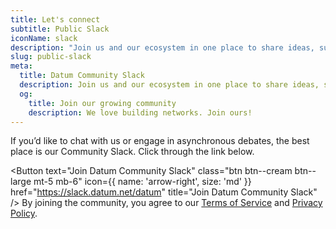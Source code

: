```yaml
---
title: Let's connect
subtitle: Public Slack
iconName: slack
description: "Join us and our ecosystem in one place to share ideas, support, and continue building the future."
slug: public-slack
meta:
  title: Datum Community Slack
  description: Join us and our ecosystem in one place to share ideas, support, and continue building the future.
  og:
    title: Join our growing community
    description: We love building networks. Join ours!
---
```


<Container tag="article" class="article-body m-auto max-w-3xl text-center">

If you’d like to chat with us or engage in asynchronous debates, the best place is our Community Slack. Click through the link below.

<Button
  text="Join Datum Community Slack"
  class="btn btn--cream btn--large mt-5 mb-6"
  icon={{ name: 'arrow-right', size: 'md' }}
  href="https://slack.datum.net/datum"
  title="Join Datum Community Slack"
/>
<Container class="text-base text-navy">
By joining the community, you agree to our [Terms of Service](/terms-of-service) and [Privacy Policy](/privacy-policy).
</Container>
</Container>


